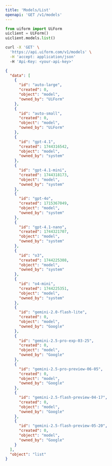 ```yaml
---
title: 'Models/List'
openapi: 'GET /v1/models'
---
```


<RequestExample>


```python python
from uiform import UiForm
uiclient = UiForm()
uiclient.models.list()
```


```bash curl
curl -X 'GET' \
  'https://api.uiform.com/v1/models' \
  -H 'accept: application/json'
  -H 'Api-Key: <your-api-key>'
```

</RequestExample>


<ResponseExample>

```json 200
{
  "data": [
    {
      "id": "auto-large",
      "created": 0,
      "object": "model",
      "owned_by": "UiForm"
    },
    {
      "id": "auto-small",
      "created": 0,
      "object": "model",
      "owned_by": "UiForm"
    },
    {
      "id": "gpt-4.1",
      "created": 1744316542,
      "object": "model",
      "owned_by": "system"
    },
    {
      "id": "gpt-4.1-mini",
      "created": 1744318173,
      "object": "model",
      "owned_by": "system"
    },
    {
      "id": "gpt-4o",
      "created": 1715367049,
      "object": "model",
      "owned_by": "system"
    },
    {
      "id": "gpt-4.1-nano",
      "created": 1744321707,
      "object": "model",
      "owned_by": "system"
    },
    {
      "id": "o3",
      "created": 1744225308,
      "object": "model",
      "owned_by": "system"
    },
    {
      "id": "o4-mini",
      "created": 1744225351,
      "object": "model",
      "owned_by": "system"
    },
    {
      "id": "gemini-2.0-flash-lite",
      "created": 0,
      "object": "model",
      "owned_by": "Google"
    },
    {
      "id": "gemini-2.5-pro-exp-03-25",
      "created": 0,
      "object": "model",
      "owned_by": "Google"
    },
    {
      "id": "gemini-2.5-pro-preview-06-05",
      "created": 0,
      "object": "model",
      "owned_by": "Google"
    },
    {
      "id": "gemini-2.5-flash-preview-04-17",
      "created": 0,
      "object": "model",
      "owned_by": "Google"
    },
    {
      "id": "gemini-2.5-flash-preview-05-20",
      "created": 0,
      "object": "model",
      "owned_by": "Google"
    }
  ],
  "object": "list"
}
```


</ResponseExample>

